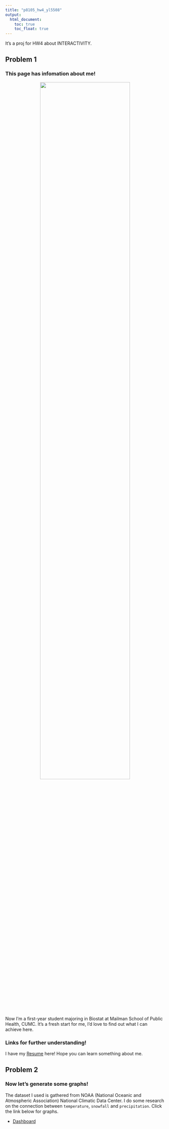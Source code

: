```yaml
---
title: "p8105_hw4_yl5508"
output: 
  html_document:
    toc: true
    toc_float: true
---
```


It's a proj for HW4 about INTERACTIVITY.\

## Problem 1

### This page has infomation about me!

<div style="text-align: center;"><img src="image/image.jpg" style="width:75%"></div>

Now I'm a first-year student majoring in Biostat at Mailman School of Public Health, CUMC. It's a fresh start for me, I'd love to find out what I can achieve here.\

### Links for further understanding!

I have my [Resume](resume.html) here! Hope you can learn something about me.\

## Problem 2

### Now let's generate some graphs!

The dataset I used is gathered from NOAA (National Oceanic and Atmospheric Association) National Climatic Data Center. I do some research on the connection between `temperature`, `snowfall` and `precipitation`. Click the link below for graphs.\

* [Dashboard](dashboard.html)





